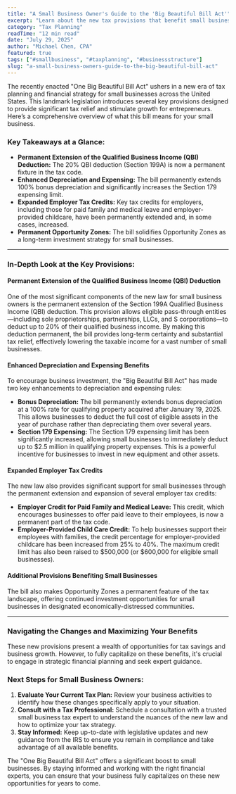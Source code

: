 ```yaml
---
title: "A Small Business Owner's Guide to the 'Big Beautiful Bill Act'"
excerpt: "Learn about the new tax provisions that benefit small businesses, including the permanent extension of the Qualified Business Income (QBI) deduction, enhanced depreciation and expensing, and expanded employer tax credits."
category: "Tax Planning"
readTime: "12 min read"
date: "July 29, 2025"
author: "Michael Chen, CPA"
featured: true
tags: ["#smallbusiness", "#taxplanning", "#businessstructure"]
slug: "a-small-business-owners-guide-to-the-big-beautiful-bill-act"
---
```


The recently enacted "One Big Beautiful Bill Act" ushers in a new era of tax planning and financial strategy for small businesses across the United States. This landmark legislation introduces several key provisions designed to provide significant tax relief and stimulate growth for entrepreneurs. Here’s a comprehensive overview of what this bill means for your small business.

### Key Takeaways at a Glance:

* **Permanent Extension of the Qualified Business Income (QBI) Deduction:** The 20% QBI deduction (Section 199A) is now a permanent fixture in the tax code.
* **Enhanced Depreciation and Expensing:** The bill permanently extends 100% bonus depreciation and significantly increases the Section 179 expensing limit.
* **Expanded Employer Tax Credits:** Key tax credits for employers, including those for paid family and medical leave and employer-provided childcare, have been permanently extended and, in some cases, increased.
* **Permanent Opportunity Zones:** The bill solidifies Opportunity Zones as a long-term investment strategy for small businesses.

---

### In-Depth Look at the Key Provisions:

#### **Permanent Extension of the Qualified Business Income (QBI) Deduction**

One of the most significant components of the new law for small business owners is the permanent extension of the Section 199A Qualified Business Income (QBI) deduction. This provision allows eligible pass-through entities—including sole proprietorships, partnerships, LLCs, and S corporations—to deduct up to 20% of their qualified business income. By making this deduction permanent, the bill provides long-term certainty and substantial tax relief, effectively lowering the taxable income for a vast number of small businesses.

#### **Enhanced Depreciation and Expensing Benefits**

To encourage business investment, the "Big Beautiful Bill Act" has made two key enhancements to depreciation and expensing rules:

* **Bonus Depreciation:** The bill permanently extends bonus depreciation at a 100% rate for qualifying property acquired after January 19, 2025. This allows businesses to deduct the full cost of eligible assets in the year of purchase rather than depreciating them over several years.
* **Section 179 Expensing:** The Section 179 expensing limit has been significantly increased, allowing small businesses to immediately deduct up to $2.5 million in qualifying property expenses. This is a powerful incentive for businesses to invest in new equipment and other assets.

#### **Expanded Employer Tax Credits**

The new law also provides significant support for small businesses through the permanent extension and expansion of several employer tax credits:

* **Employer Credit for Paid Family and Medical Leave:** This credit, which encourages businesses to offer paid leave to their employees, is now a permanent part of the tax code.
* **Employer-Provided Child Care Credit:** To help businesses support their employees with families, the credit percentage for employer-provided childcare has been increased from 25% to 40%. The maximum credit limit has also been raised to $500,000 (or $600,000 for eligible small businesses).

#### **Additional Provisions Benefiting Small Businesses**

The bill also makes Opportunity Zones a permanent feature of the tax landscape, offering continued investment opportunities for small businesses in designated economically-distressed communities.

---

### Navigating the Changes and Maximizing Your Benefits

These new provisions present a wealth of opportunities for tax savings and business growth. However, to fully capitalize on these benefits, it's crucial to engage in strategic financial planning and seek expert guidance.

### Next Steps for Small Business Owners:

1.  **Evaluate Your Current Tax Plan:** Review your business activities to identify how these changes specifically apply to your situation.
2.  **Consult with a Tax Professional:** Schedule a consultation with a trusted small business tax expert to understand the nuances of the new law and how to optimize your tax strategy.
3.  **Stay Informed:** Keep up-to-date with legislative updates and new guidance from the IRS to ensure you remain in compliance and take advantage of all available benefits.

The "One Big Beautiful Bill Act" offers a significant boost to small businesses. By staying informed and working with the right financial experts, you can ensure that your business fully capitalizes on these new opportunities for years to come.